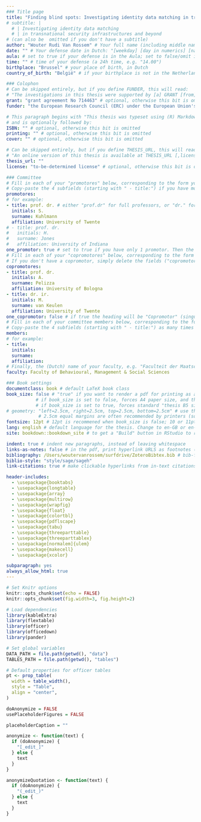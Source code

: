 ```yaml
--- 
### Title page
title: "Finding blind spots: Investigating identity data matching in transnational security infrastructures and beyond" # The main title of your thesis (not including possible subtitles)
# subtitle: |
  # | Investigating identity data matching  
  # | in transnational security infrastructures and beyond
# (can also be  omitted if you don't have a subtitle)
author: "Wouter Rudi Van Rossem" # Your full name (including middle names if applicable)
date: "" # Your defense date in Dutch: "[weekday] [day in numerics] [name of month] [year]"
aula: # set to true if your defense is in the Aula; set to false/omit if it is in the Agnietenkapel
time: "" # time of your defense (a 24h time, e.g. "14.00")
birthplace: "Brussel" # your place of birth, in Dutch
country_of_birth: "België" # if your birthplace is not in the Netherlands, fill in the country as well (in Dutch). Omit otherwise!

### Colophon 
# Can be skipped entirely, but if you define FUNDER, this will read: 
# "The investigations in this thesis were supported by [a] GRANT [from] FUNDER"
grant: "grant agreement No 714463" # optional, otherwise this bit is omitted
funder: "the European Research Council (ERC) under the European Union's Horizon 2020 research and innovation program"

# This paragraph begins with "This thesis was typeset using (R) Markdown, \LaTeX\ and the \verb+bookdown+ R-package"
# and is optionally followed by:
ISBN: "" # optional, otherwise this bit is omitted
printing: "" # optional, otherwise this bit is omitted
cover: "" # optional, otherwise this bit is omitted

# Can be skipped entirely, but if you define THESIS_URL, this will read: 
# "An online version of this thesis is available at THESIS_URL [,licensed under a LICENSE.]
thesis_url: ""
license: "to-be-determined license" # optional, otherwise this bit is omitted

### Committee
# Fill in each of your "promotores" below, corresponding to the form you submitted to the graduate school.
# Copy-paste the 4 subfields (starting with " - title:") if you have more than two, or delete one entry if you have only one promotor.
promotores: 
# for example:
- title: prof. dr. # either "prof.dr" for full professors, or "dr." for others
  initials: S.
  surname: Kuhlmann
  affiliation: University of Twente
# - title: prof. dr.
#   initials: H.
#   surname: Jones
#   affiliation: University of Indiana
one_promotor: true # set to true if you have only 1 promotor. Then the heading will be "Promotor" (singular), instead of "Promotores".
# Fill in each of your "copromotores" below, corresponding to the form you submitted to the graduate school.
# If you don't have a copromotor, simply delete the fields ("copromotores" and its 4 subfields)
copromotores:
- title: prof. dr. 
  initials: A.
  surname: Pelizza
  affiliation: University of Bologna 
- title: dr. ir.
  initials: M.
  surname: van Keulen
  affiliation: University of Twente 
one_copromotor: false # if true the heading will be "Copromotor" (singular), instead of "Copromotores" (assuming there is a copromotor)
# Fill in each of your committee members below, corresponding to the form you submitted to the graduate school.
# Copy-paste the 4 subfields (starting with " - title:") as many times as you have committee members.
members:
# for example: 
- title: 
  initials:
  surname: 
  affiliation: 
# Finally, the (Dutch) name of your faculty, e.g. "Faculteit der Maatschappij- en Gedragswetenschappen"
faculty: Faculty of Behavioural, Management & Social Sciences

### Book settings
documentclass: book # default LaTeX book class
book_size: false # "true" if you want to render a pdf for printing as a book; "false" if you want to print loose pages
           # if book_size is set to false, forces A4 paper size, and the "oneside" classoption
           # if book_size is set to true, forces standard "thesis B5 size" (170mm wide by 240mm high), and the "twoside" classoption
# geometry: "left=2.5cm, right=2.5cm, top=2.5cm, bottom=2.5cm" # use this if you want to change the margins
            # 2.5cm equal margins are often recommended by printers (so when book_size: true)
fontsize: 12pt # 12pt is recommened when book_size is false; 10 or 11pt is recommended when book_size is true
lang: english # default language for the thesis. Change to en-GB or en-US if you want a specific flavor of English (or to nl for Dutch)
site: bookdown::bookdown_site # to get a "Build" button in RStudio to render the book

indent: true # indent new paragraphs, instead of leaving whitespace
links-as-notes: false # in the pdf, print hyperlink URLS as footnotes (as they can't be clicked on)
bibliography: /Users/woutervanrossem/surfdrive/ZoteroBibtex.bib # bib-file containing bibliographic information on all works you want to cite
biblio-style: "style/sage/sageh"
link-citations: true # make clickable hyperlinks from in-text citations to bibliography at the end

header-includes:
  - \usepackage{booktabs}
  - \usepackage{longtable}
  - \usepackage{array}
  - \usepackage{multirow}
  - \usepackage{wrapfig}
  - \usepackage{float}
  - \usepackage{colortbl}
  - \usepackage{pdflscape}
  - \usepackage{tabu}
  - \usepackage{threeparttable}
  - \usepackage{threeparttablex}
  - \usepackage[normalem]{ulem}
  - \usepackage{makecell}
  - \usepackage{xcolor}

subparagraph: yes
always_allow_html: true
---
```


```r
# Set Knitr options
knitr::opts_chunk$set(echo = FALSE)
knitr::opts_chunk$set(fig.width=3, fig.height=2) 

# Load dependencies
library(kableExtra)
library(flextable)
library(officer)
library(officedown)
library(pander)

# Set global variables
DATA_PATH = file.path(getwd(), "data")
TABLES_PATH = file.path(getwd(), "tables")

# Default properties for officer tables
pt <- prop_table(
  width = table_width(),
  style = "Table",
  align = "center", 
)

doAnonymize = FALSE
usePlaceholderFigures = FALSE

placeholderCaption = ""

anonymize <- function(text) {
  if (doAnonymize) {
    "[_edit_]"
  } else {
    text
  }
}

anonymizeQuotation <- function(text) {
  if (doAnonymize) {
    "(_edit_)"
  } else {
    text
  }
}
```

